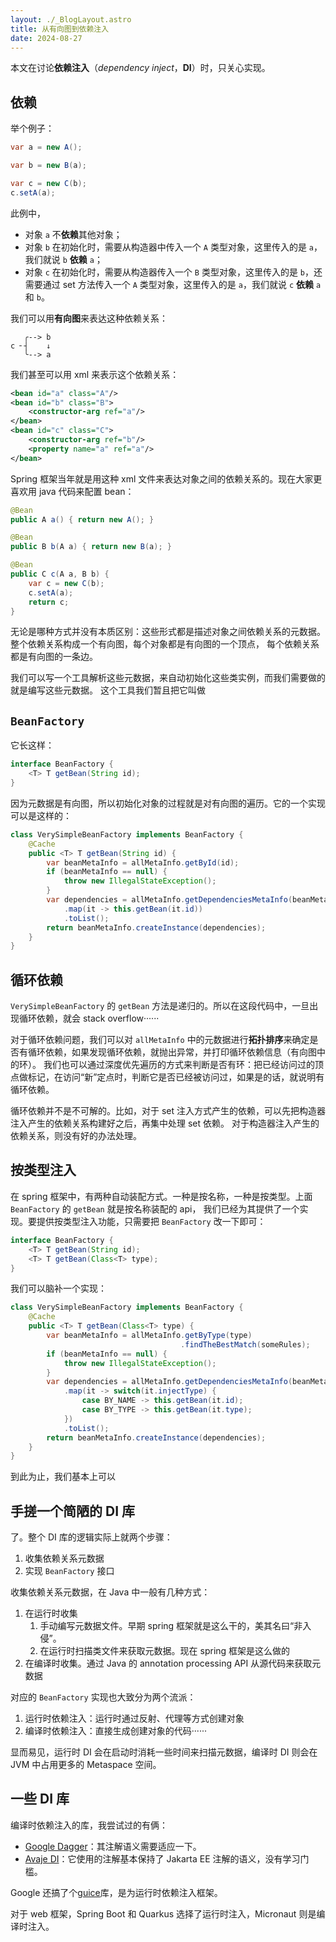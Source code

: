 ```yaml
---
layout: ./_BlogLayout.astro
title: 从有向图到依赖注入
date: 2024-08-27
---
```


本文在讨论**依赖注入**（_dependency inject_，**DI**）时，只关心实现。

## 依赖

举个例子：

```java
var a = new A();

var b = new B(a);

var c = new C(b);
c.setA(a);
```

此例中，
- 对象 `a` 不**依赖**其他对象；
- 对象 `b` 在初始化时，需要从构造器中传入一个 `A` 类型对象，这里传入的是 `a`，我们就说 `b` **依赖** `a`；
- 对象 `c` 在初始化时，需要从构造器传入一个 `B` 类型对象，这里传入的是 `b`，还需要通过 set 方法传入一个 `A` 类型对象，这里传入的是 `a`，我们就说 `c` **依赖** `a` 和 `b`。

我们可以用**有向图**来表达这种依赖关系：

```
   ╭--> b
c ╴┤    ↓
   ╰--> a
```

我们甚至可以用 xml 来表示这个依赖关系：

```xml
<bean id="a" class="A"/>
<bean id="b" class="B">
    <constructor-arg ref="a"/>
</bean>
<bean id="c" class="C">
    <constructor-arg ref="b"/>
    <property name="a" ref="a"/>
</bean>
```

Spring 框架当年就是用这种 xml 文件来表达对象之间的依赖关系的。现在大家更喜欢用 java 代码来配置 bean：

```java
@Bean
public A a() { return new A(); }

@Bean
public B b(A a) { return new B(a); }

@Bean
public C c(A a, B b) {
    var c = new C(b);
    c.setA(a);
    return c;
}
```

无论是哪种方式并没有本质区别：这些形式都是描述对象之间依赖关系的元数据。整个依赖关系构成一个有向图，每个对象都是有向图的一个顶点，
每个依赖关系都是有向图的一条边。


我们可以写一个工具解析这些元数据，来自动初始化这些类实例，而我们需要做的就是编写这些元数据。
这个工具我们暂且把它叫做

## `BeanFactory`

它长这样：

```java
interface BeanFactory {
    <T> T getBean(String id);
}
```

因为元数据是有向图，所以初始化对象的过程就是对有向图的遍历。它的一个实现可以是这样的：

```java
class VerySimpleBeanFactory implements BeanFactory {
    @Cache
    public <T> T getBean(String id) {
        var beanMetaInfo = allMetaInfo.getById(id);
        if (beanMetaInfo == null) {
            throw new IllegalStateException();
        }
        var dependencies = allMetaInfo.getDependenciesMetaInfo(beanMetaInfo).stream()
            .map(it -> this.getBean(it.id))
            .toList();
        return beanMetaInfo.createInstance(dependencies);
    }
}
```

## 循环依赖

`VerySimpleBeanFactory` 的 `getBean` 方法是递归的。所以在这段代码中，一旦出现循环依赖，就会 stack overflow······

对于循环依赖问题，我们可以对 `allMetaInfo` 中的元数据进行**拓扑排序**来确定是否有循环依赖，如果发现循环依赖，就抛出异常，并打印循环依赖信息（有向图中的环）。
我们也可以通过深度优先遍历的方式来判断是否有环：把已经访问过的顶点做标记，在访问“新”定点时，判断它是否已经被访问过，如果是的话，就说明有循环依赖。

循环依赖并不是不可解的。比如，对于 set 注入方式产生的依赖，可以先把构造器注入产生的依赖关系构建好之后，再集中处理 set 依赖。
对于构造器注入产生的依赖关系，则没有好的办法处理。


## 按类型注入

在 spring 框架中，有两种自动装配方式。一种是按名称，一种是按类型。上面 `BeanFactory` 的 `getBean` 就是按名称装配的 api，
我们已经为其提供了一个实现。要提供按类型注入功能，只需要把 `BeanFactory` 改一下即可：

```java
interface BeanFactory {
    <T> T getBean(String id);
    <T> T getBean(Class<T> type);
}
```

我们可以脑补一个实现：

```java
class VerySimpleBeanFactory implements BeanFactory {
    @Cache
    public <T> T getBean(Class<T> type) {
        var beanMetaInfo = allMetaInfo.getByType(type)
                                      .findTheBestMatch(someRules);
        if (beanMetaInfo == null) {
            throw new IllegalStateException();
        }
        var dependencies = allMetaInfo.getDependenciesMetaInfo(beanMetaInfo).stream()
            .map(it -> switch(it.injectType) {
                case BY_NAME -> this.getBean(it.id);
                case BY_TYPE -> this.getBean(it.type);
            })
            .toList();
        return beanMetaInfo.createInstance(dependencies);
    }
}
```

到此为止，我们基本上可以

## 手搓一个简陋的 DI 库

了。整个 DI 库的逻辑实际上就两个步骤：

1. 收集依赖关系元数据
2. 实现 `BeanFactory` 接口

收集依赖关系元数据，在 Java 中一般有几种方式：

1. 在运行时收集
   1. 手动编写元数据文件。早期 spring 框架就是这么干的，美其名曰“非入侵”。
   2. 在运行时扫描类文件来获取元数据。现在 spring 框架是这么做的
2. 在编译时收集。通过 Java 的 annotation processing API 从源代码来获取元数据

对应的 `BeanFactory` 实现也大致分为两个流派：

1. 运行时依赖注入：运行时通过反射、代理等方式创建对象
2. 编译时依赖注入：直接生成创建对象的代码······

显而易见，运行时 DI 会在启动时消耗一些时间来扫描元数据，编译时 DI 则会在 JVM 中占用更多的 Metaspace 空间。

## 一些 DI 库

编译时依赖注入的库，我尝试过的有俩：
- [Google Dagger](https://github.com/google/dagger)：其注解语义需要适应一下。
- [Avaje DI](https://avaje.io/inject/)：它使用的注解基本保持了 Jakarta EE 注解的语义，没有学习门槛。

Google 还搞了个[guice](https://github.com/google/guice)库，是为运行时依赖注入框架。

对于 web 框架，Spring Boot 和 Quarkus 选择了运行时注入，Micronaut 则是编译时注入。